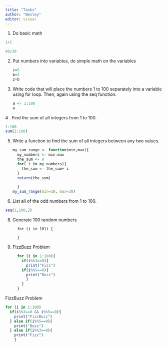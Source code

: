 ```yaml
---
title: "Tasks"
author: "Wesley"
editor: visual
---
```


1.  Do basic math

```r
1+1
```

```r
90/30
```

2.  Put numbers into variables, do simple math on the variables

    ```r
    z=5
    b=4
    z+b
    ```

3.  Write code that will place the numbers 1 to 100 separately into a variable using for loop. Then, again using the seq function.

    ```r
    a <- 1:100
    a
    ```

4 . Find the sum of all integers from 1 to 100.

```r
1:100
sum(1:100)

```

5.  Write a function to find the sum of all integers between any two values.

    ```r
    my_sum_range <- function(min,max){
      my_numbers <- min:max
      the_sum <- 0
      for( i in my_numbers){
        the_sum <- the_sum+ i
      }
      return(the_sum)
      
      }
    my_sum_range(min=10, max=30)
    ```

6.  List all of the odd numbers from 1 to 100.

```r
seq(1,100,2)
```

8.  Generate 100 random numbers

    ```array
      for (i in 101) {
        
      }
      
    ```

9.  FizzBuzz Problem

    ```r
      for (i in 1:100){
        if(i%%3==0){
          print("Fizz")
        if(i%%5==0){
          print("Buzz")
          }
        }
      }
    ```

FizzBuzz Problem

```r
for (i in 1:100)
  if(i%%3==0 && i%%5==0){
    print("FizzBuzz")
  } else if(i%%5==0){
    print("Buzz")
  } else if(i%%3==0){
    print("Fizz")
    }
    
    
  
```

